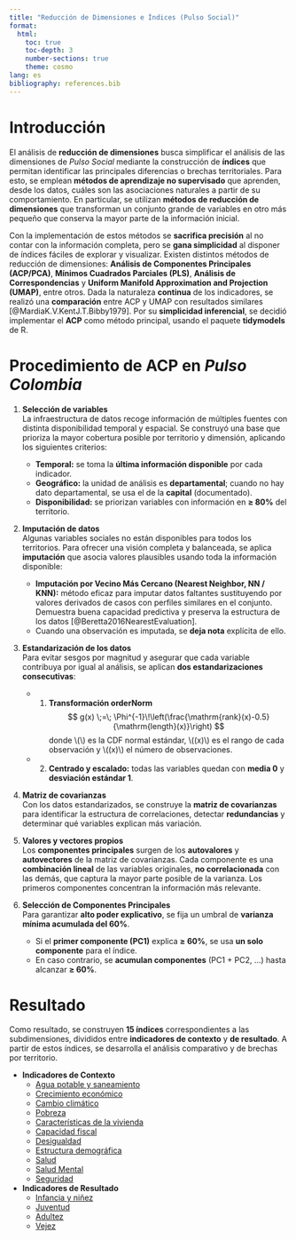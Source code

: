 ```yaml
---
title: "Reducción de Dimensiones e Índices (Pulso Social)"
format:
  html:
    toc: true
    toc-depth: 3
    number-sections: true
    theme: cosmo
lang: es
bibliography: references.bib
---
```


# Introducción

El análisis de **reducción de dimensiones** busca simplificar el análisis de las dimensiones de *Pulso Social* mediante la construcción de **índices** que permitan identificar las principales diferencias o brechas territoriales. Para esto, se emplean **métodos de aprendizaje no supervisado** que aprenden, desde los datos, cuáles son las asociaciones naturales a partir de su comportamiento. En particular, se utilizan **métodos de reducción de dimensiones** que transforman un conjunto grande de variables en otro más pequeño que conserva la mayor parte de la información inicial.

Con la implementación de estos métodos se **sacrifica precisión** al no contar con la información completa, pero se **gana simplicidad** al disponer de índices fáciles de explorar y visualizar. Existen distintos métodos de reducción de dimensiones: **Análisis de Componentes Principales (ACP/PCA)**, **Mínimos Cuadrados Parciales (PLS)**, **Análisis de Correspondencias** y **Uniform Manifold Approximation and Projection (UMAP)**, entre otros. Dada la naturaleza **continua** de los indicadores, se realizó una **comparación** entre ACP y UMAP con resultados similares [@MardiaK.V.KentJ.T.Bibby1979]. Por su **simplicidad inferencial**, se decidió implementar el **ACP** como método principal, usando el paquete **tidymodels** de R.

# Procedimiento de ACP en *Pulso Colombia*

1. **Selección de variables**  
   La infraestructura de datos recoge información de múltiples fuentes con distinta disponibilidad temporal y espacial. Se construyó una base que prioriza la mayor cobertura posible por territorio y dimensión, aplicando los siguientes criterios:

   - **Temporal:** se toma la **última información disponible** por cada indicador.  
   - **Geográfico:** la unidad de análisis es **departamental**; cuando no hay dato departamental, se usa el de la **capital** (documentado).  
   - **Disponibilidad:** se priorizan variables con información en **≥ 80%** del territorio.

2. **Imputación de datos**  
   Algunas variables sociales no están disponibles para todos los territorios. Para ofrecer una visión completa y balanceada, se aplica **imputación** que asocia valores plausibles usando toda la información disponible:

   - **Imputación por Vecino Más Cercano (Nearest Neighbor, NN / KNN):** método eficaz para imputar datos faltantes sustituyendo por valores derivados de casos con perfiles similares en el conjunto. Demuestra buena capacidad predictiva y preserva la estructura de los datos [@Beretta2016NearestEvaluation].  
   - Cuando una observación es imputada, se **deja nota** explícita de ello.

3. **Estandarización de los datos**  
   Para evitar sesgos por magnitud y asegurar que cada variable contribuya por igual al análisis, se aplican **dos estandarizaciones consecutivas**:

   - (1) **Transformación orderNorm**  
     $$
     g(x) \;=\; \Phi^{-1}\!\left(\frac{\mathrm{rank}(x)-0.5}{\mathrm{length}(x)}\right)
     $$
     donde \\(\Phi\\) es la CDF normal estándar, \\(\mathrm{rank}(x)\\) es el rango de cada observación y \\(\mathrm{length}(x)\\) el número de observaciones.
   - (2) **Centrado y escalado:** todas las variables quedan con **media 0** y **desviación estándar 1**.

4. **Matriz de covarianzas**  
   Con los datos estandarizados, se construye la **matriz de covarianzas** para identificar la estructura de correlaciones, detectar **redundancias** y determinar qué variables explican más variación.

5. **Valores y vectores propios**  
   Los **componentes principales** surgen de los **autovalores** y **autovectores** de la matriz de covarianzas. Cada componente es una **combinación lineal** de las variables originales, **no correlacionada** con las demás, que captura la mayor parte posible de la varianza. Los primeros componentes concentran la información más relevante.

6. **Selección de Componentes Principales**  
   Para garantizar **alto poder explicativo**, se fija un umbral de **varianza mínima acumulada del 60%**.  
   - Si el **primer componente (PC1)** explica **≥ 60%**, se usa **un solo componente** para el índice.  
   - En caso contrario, se **acumulan componentes** (PC1 + PC2, …) hasta alcanzar **≥ 60%**.

# Resultado

Como resultado, se construyen **15 índices** correspondientes a las subdimensiones, divididos entre **indicadores de contexto** y **de resultado**. A partir de estos índices, se desarrolla el análisis comparativo y de brechas por territorio.

- **Indicadores de Contexto**
    - [Agua potable y saneamiento](03_Outputs/resultados_idx1_servicio.qmd)
    - [Crecimiento económico ](03_Outputs/resultados_idx6_crecimiento.qmd )
    - [Cambio climático ](03_Outputs/resultados_idx3_climatico.qmd )
    - [Pobreza ](03_Outputs/resultados_idx11_pobreza.qmd)
    - [Características de la vivienda ](03_Outputs/resultados_idx5_viviendas.qmd )
    - [Capacidad fiscal](03_Outputs/resultados_idx4_Capacidad.qmd)
    - [Desigualdad ](03_Outputs/resultados_idx7_gini.qmd)
    - [Estructura demográfica ](03_Outputs/resultados_idx8_demografica.qmd)
    - [Salud ](03_Outputs/resultados_idx12_salud.qmd)
    - [Salud Mental ](03_Outputs/resultados_idx13_saludmental.qmd)
    - [Seguridad ](03_Outputs/resultados_idx14_seguridad.qmd )

- **Indicadores de Resultado**
    - [Infancia y niñez](03_Outputs/resultados_idx9_infnin.qmd)
    - [Juventud ](03_Outputs/resultados_idx10_juventud.qmd)
    - [Adultez ](03_Outputs/resultados_idx2_Adultez.qmd)
    - [Vejez ](03_Outputs/resultados_idx15_vejez.qmd) 
